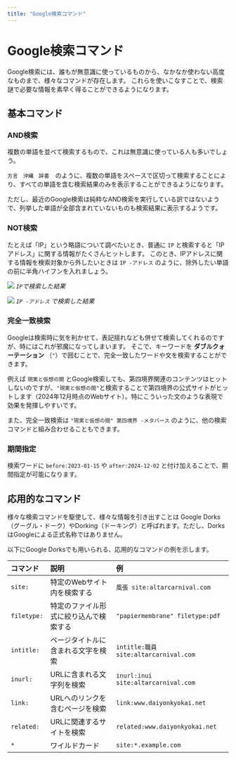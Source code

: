 ```yaml
---
title: "Google検索コマンド"
---
```


# Google検索コマンド

Google検索には、誰もが無意識に使っているものから、なかなか使わない高度なものまで、様々なコマンドが存在します。
これらを使いこなすことで、検索謎で必要な情報を素早く得ることができるようになります。

## 基本コマンド

### AND検索

複数の単語を並べて検索するもので、これは無意識に使っている人も多いでしょう。

`方言　沖縄　辞書`　のように、複数の単語をスペースで区切って検索することにより、すべての単語を含む検索結果のみを表示することができるようになります。

ただし、最近のGoogle検索は純粋なAND検索を実行している訳ではないようで、列挙した単語が全部含まれていないものも検索結果に表示するようです。

### NOT検索

たとえば「IP」という略語について調べたいとき、普通に `IP` と検索すると「IPアドレス」に関する情報がたくさんヒットします。
このとき、IPアドレスに関する情報を検索対象から外したいときは `IP -アドレス` のように、除外したい単語の前に半角ハイフンを入れましょう。

![](./images/search-query-not-00.png)
*`IP`で検索した結果*

![](./images/search-query-not-01.png)
*`IP -アドレス` で検索した結果*

### 完全一致検索
Googleは検索時に気を利かせて、表記揺れなども併せて検索してくれるのですが、時にはこれが邪魔になってしまいます。
そこで、キーワードを **ダブルクォーテーション** （`"`）で囲むことで、完全一致したワードや文を検索することができます。

例えば `現実と仮想の間` とGoogle検索しても、第四境界関連のコンテンツはヒットしないのですが、`"現実と仮想の間"`と検索することで第四境界の公式サイトがヒットします（2024年12月時点のWebサイト）。特にこういった文のような表現で効果を発揮しやすいです。

また、完全一致検索は `"現実と仮想の間" 第四境界 -メタバース` のように、他の検索コマンドと組み合わせることもできます。

### 期間指定
検索ワードに `before:2023-01-15` や `after:2024-12-02` と付け加えることで、期間指定が可能になります。

## 応用的なコマンド

様々な検索コマンドを駆使して、様々な情報を引き出すことは Google Dorks（グーグル・ドーク）やDorking（ドーキング）と呼ばれます。ただし、DorksはGoogleによる正式名称ではありません。

以下にGoogle Dorksでも用いられる、応用的なコマンドの例を示します。

|コマンド|説明|例|
|:---|:---|:---|
|`site:`|特定のWebサイト内を検索する|`風張 site:altarcarnival.com`|
|`filetype:`|特定のファイル形式に絞り込んで検索する|`"papiermembrane" filetype:pdf`|
|`intitle:`|ページタイトルに含まれる文字を検索|`intitle:職員 site:altarcarnival.com`|
|`inurl:`|URLに含まれる文字列を検索|`inurl:inui site:altarcarnival.com`|
|`link:`|URLへのリンクを含むページを検索|`link:www.daiyonkyokai.net`|
|`related:`|URLに関連するサイトを検索|`related:www.daiyonkyokai.net`|
|`*`|ワイルドカード|`site:*.example.com`|
